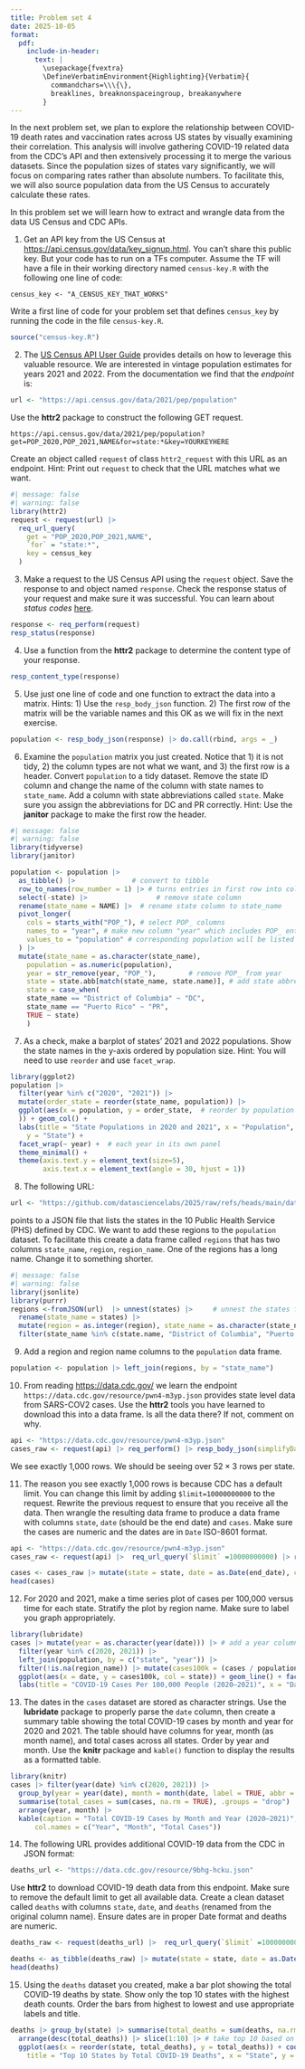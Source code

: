 ```yaml
---
title: Problem set 4
date: 2025-10-05
format:
  pdf:
    include-in-header: 
      text: |
        \usepackage{fvextra}
        \DefineVerbatimEnvironment{Highlighting}{Verbatim}{
          commandchars=\\\{\},
          breaklines, breaknonspaceingroup, breakanywhere
        }
---
```

In the next problem set, we plan to explore the relationship between COVID-19 death rates and vaccination rates across US states by visually examining their correlation. This analysis will involve gathering COVID-19 related data from the CDC's API and then extensively processing it to merge the various datasets. Since the population sizes of states vary significantly, we will focus on comparing rates rather than absolute numbers. To facilitate this, we will also source population data from the US Census to accurately calculate these rates. 

In this problem set we will learn how to extract and wrangle data from the data US Census and CDC APIs.

1. Get an API key from the US Census at <https://api.census.gov/data/key_signup.html>. You can't share this public key. But your code has to run on a TFs computer. Assume the TF will have a file in their working directory named `census-key.R` with the following one line of code:

```
census_key <- "A_CENSUS_KEY_THAT_WORKS"
```

Write a first line of code for your problem set that defines `census_key` by running the code in the file `census-key.R`.

```r
source("census-key.R")
```

2. The [US Census API User Guide](https://www.census.gov/content/dam/Census/data/developers/api-user-guide/api-user-guide.pdf)
provides details on how to leverage this valuable resource. We are interested in vintage population estimates for years 2021 and 2022. From the documentation we find that the _endpoint_ is:


```r
url <- "https://api.census.gov/data/2021/pep/population"
```

Use the **httr2** package to construct the following GET request.

```
https://api.census.gov/data/2021/pep/population?get=POP_2020,POP_2021,NAME&for=state:*&key=YOURKEYHERE
```

Create an object called `request` of class `httr2_request` with this URL as an endpoint.
Hint: Print out `request` to check that the URL matches what we want.

```r
#| message: false
#| warning: false
library(httr2)
request <- request(url) |>
  req_url_query(
    get = "POP_2020,POP_2021,NAME",
    `for` = "state:*",
    key = census_key
  )
```

3. Make a request to the US Census API using the `request` object. Save the response to and object named `response`. Check the response status of your request and make sure it was successful. You can learn about _status codes_ [here](https://en.wikipedia.org/wiki/List_of_HTTP_status_codes).


```r
response <- req_perform(request)
resp_status(response)
```


4. Use a function from the **httr2** package to determine the content type of your response.

```r
resp_content_type(response)
```

5. Use just one line of code and one function to extract the data into a matrix. 
Hints: 1) Use the `resp_body_json` function. 2) The first row of the matrix will be the variable names and this OK as we will fix in the next exercise.

```r
population <- resp_body_json(response) |> do.call(rbind, args = _)
```

6. Examine the `population` matrix you just created. Notice that 1) it is not tidy, 2) the column types are not what we want, and 3) the first row is a header. Convert `population` to a tidy dataset. Remove the state ID column and change the name of the column with state names to `state_name`. Add a column with state abbreviations called `state`. Make sure you assign the abbreviations for DC and PR correctly. Hint: Use the **janitor** package to make the first row the header. 

```r
#| message: false
#| warning: false
library(tidyverse)
library(janitor)

population <- population |>
  as_tibble() |>              # convert to tibble     
  row_to_names(row_number = 1) |> # turns entries in first row into column names
  select(-state) |>                 # remove state column
  rename(state_name = NAME) |>  # rename state column to state_name
  pivot_longer(
    cols = starts_with("POP_"), # select POP_ columns
    names_to = "year", # make new column "year" which includes POP_ entries
    values_to = "population" # corresponding population will be listed in column
  ) |> 
  mutate(state_name = as.character(state_name), 
    population = as.numeric(population), 
    year = str_remove(year, "POP_"),        # remove POP_ from year
    state = state.abb[match(state_name, state.name)], # add state abbreviations using state.abb variable, specifying how to abbreviate PR and DC
    state = case_when(
    state_name == "District of Columbia" ~ "DC",
    state_name == "Puerto Rico" ~ "PR",
    TRUE ~ state) 
    )
```

7. As a check, make a barplot of states' 2021 and 2022 populations. Show the state names in the y-axis ordered by population size.  Hint: You will need to use `reorder` and use `facet_wrap`.

```r
library(ggplot2)
population |>
  filter(year %in% c("2020", "2021")) |>
  mutate(order_state = reorder(state_name, population)) |>
  ggplot(aes(x = population, y = order_state,  # reorder by population within year
  )) + geom_col() +
  labs(title = "State Populations in 2020 and 2021", x = "Population",
    y = "State") +
  facet_wrap(~ year) +  # each year in its own panel
  theme_minimal() +
  theme(axis.text.y = element_text(size=5),
        axis.text.x = element_text(angle = 30, hjust = 1)) 
```


8. The following URL:

```r
url <- "https://github.com/datasciencelabs/2025/raw/refs/heads/main/data/regions.json"
```

points to a JSON file that lists the states in the 10 Public Health Service (PHS) defined by CDC. We want to add these regions to the `population` dataset. To facilitate this create a data frame called `regions` that has two columns `state_name`, `region`, `region_name`. One of the regions has a long name. Change it to something shorter.

```r
#| message: false
#| warning: false
library(jsonlite)
library(purrr)
regions <-fromJSON(url)  |> unnest(states) |>     # unnest the states from list                 
  rename(state_name = states) |>  
  mutate(region = as.integer(region), state_name = as.character(state_name), region_name = ifelse(region_name == "New York and New Jersey, Puerto Rico, Virgin Islands", "NY, NJ, PE, VI", region_name))  |> # mutate and change the long region name
  filter(state_name %in% c(state.name, "District of Columbia", "Puerto Rico"))  |> select(state_name, region, region_name) 
```

9. Add a region and region name columns to the `population` data frame.

```r
population <- population |> left_join(regions, by = "state_name")
```


10. From reading <https://data.cdc.gov/> we learn the endpoint `https://data.cdc.gov/resource/pwn4-m3yp.json` provides state level data from SARS-COV2 cases. Use the **httr2** tools you have learned to download this into a data frame. Is all the data there? If not, comment on why.


```r
api <- "https://data.cdc.gov/resource/pwn4-m3yp.json"
cases_raw <- request(api) |> req_perform() |> resp_body_json(simplifyDataFrame = TRUE)
```

We see exactly 1,000 rows. We should be seeing over $52 \times 3$ rows per state.


11. The reason you see exactly 1,000 rows is because CDC has a default limit. You can change this limit by adding `$limit=10000000000` to the request. Rewrite the previous request to ensure that you receive all the data. Then wrangle the resulting data frame to produce a data frame with columns `state`, `date` (should be the end date) and `cases`. Make sure the cases are numeric and the dates are in `Date` ISO-8601 format.

```r
api <- "https://data.cdc.gov/resource/pwn4-m3yp.json"
cases_raw <- request(api) |>  req_url_query(`$limit` =10000000000) |> req_perform() |> resp_body_json(simplifyDataFrame = TRUE)

cases <- cases_raw |> mutate(state = state, date = as.Date(end_date), cases = as.numeric(new_cases)) |> select(state, date, cases) |> filter(state %in% c(state.abb, "DC", "PR"), !is.na(cases), !is.na(date))
head(cases)
```


12. For 2020 and 2021, make a time series plot of cases per 100,000 versus time for each state. Stratify the plot by region name. Make sure to label you graph appropriately. 

```r
library(lubridate)
cases |> mutate(year = as.character(year(date))) |> # add a year column
  filter(year %in% c(2020, 2021)) |>
  left_join(population, by = c("state", "year")) |>  
  filter(!is.na(region_name)) |> mutate(cases100k = (cases / population) *100000) |> # compute cases per 100,000
  ggplot(aes(x = date, y = cases100k, col = state)) + geom_line() + facet_wrap(~ region_name) +
  labs(title = "COVID-19 Cases Per 100,000 People (2020–2021)", x = "Date", y = "Cases per 100,000 People")

```

13. The dates in the `cases` dataset are stored as character strings. Use the **lubridate** package to properly parse the `date` column, then create a summary table showing the total COVID-19 cases by month and year for 2020 and 2021. The table should have columns for year, month (as month name), and total cases across all states. Order by year and month. Use the **knitr** package and `kable()` function to display the results as a formatted table.

```r
library(knitr)
cases |> filter(year(date) %in% c(2020, 2021)) |>
  group_by(year = year(date), month = month(date, label = TRUE, abbr = FALSE)) |>
  summarise(total_cases = sum(cases, na.rm = TRUE), .groups = "drop") |>
  arrange(year, month) |>
  kable(caption = "Total COVID-19 Cases by Month and Year (2020–2021)",
      col.names = c("Year", "Month", "Total Cases"))
```

14. The following URL provides additional COVID-19 data from the CDC in JSON format:

```r
deaths_url <- "https://data.cdc.gov/resource/9bhg-hcku.json"
```

Use **httr2** to download COVID-19 death data from this endpoint. Make sure to remove the default limit to get all available data. Create a clean dataset called `deaths` with columns `state`, `date`, and `deaths` (renamed from the original column name). Ensure dates are in proper Date format and deaths are numeric.


```r
deaths_raw <- request(deaths_url) |>  req_url_query(`$limit` =10000000000) |> req_perform() |> resp_body_json(simplifyDataFrame = TRUE)

deaths <- as_tibble(deaths_raw) |> mutate(state = state, date = as.Date(end_date),  deaths = as.numeric(covid_19_deaths)) |> select(state, date, deaths) |> filter(state %in% population$state_name, !is.na(deaths), !is.na(date))
head(deaths)
```

15. Using the `deaths` dataset you created, make a bar plot showing the total COVID-19 deaths by state. Show only the top 10 states with the highest death counts. Order the bars from highest to lowest and use appropriate labels and title.

```r
deaths |> group_by(state) |> summarise(total_deaths = sum(deaths, na.rm = TRUE)) |> 
  arrange(desc(total_deaths)) |> slice(1:10) |> # take top 10 based on total deaths
  ggplot(aes(x = reorder(state, total_deaths), y = total_deaths)) + coord_flip() + geom_col(fill = "lightblue") + geom_text(aes(label = total_deaths), hjust = 1.1) + labs(
    title = "Top 10 States by Total COVID-19 Deaths", x = "State", y = "Total Deaths") 
```